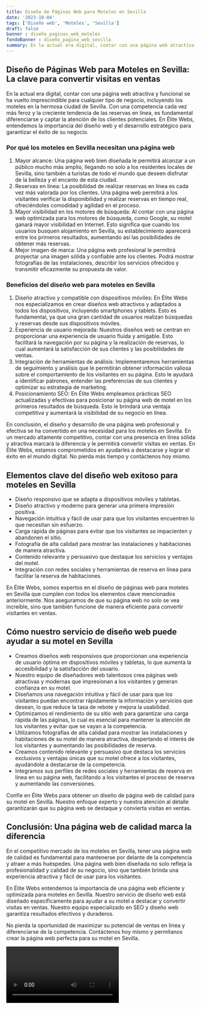```yaml
---
title: Diseño de Páginas Web para Moteles en Sevilla
date: '2023-10-04'
tags: ['Diseño web', 'Moteles', 'Sevilla']
draft: false
banner : diseño_paginas_web_moteles
fondoBanner : diseño_pagina_web_sevilla
summary: En la actual era digital, contar con una página web atractiva y funcional se ha vuelto imprescindible para cualquier tipo de negocio, incluyendo los moteles en la hermosa ciudad de Sevilla. Con una competencia cada vez más feroz y la creciente tendencia de las reservas en línea, es fundamental diferenciarse y captar la atención de los clientes potenciales. En Élite Webs, entendemos la importancia del diseño web y el desarrollo estratégico para garantizar el éxito de su negocio.
---
```


## Diseño de Páginas Web para Moteles en Sevilla: La clave para convertir visitas en ventas

En la actual era digital, contar con una página web atractiva y funcional se ha vuelto imprescindible para cualquier tipo de negocio, incluyendo los moteles en la hermosa ciudad de Sevilla. Con una competencia cada vez más feroz y la creciente tendencia de las reservas en línea, es fundamental diferenciarse y captar la atención de los clientes potenciales. En Élite Webs, entendemos la importancia del diseño web y el desarrollo estratégico para garantizar el éxito de su negocio.

### Por qué los moteles en Sevilla necesitan una página web

1. Mayor alcance: Una página web bien diseñada le permitirá alcanzar a un público mucho más amplio, llegando no solo a los residentes locales de Sevilla, sino también a turistas de todo el mundo que deseen disfrutar de la belleza y el encanto de esta ciudad.
2. Reservas en línea: La posibilidad de realizar reservas en línea es cada vez más valorada por los clientes. Una página web permitirá a los visitantes verificar la disponibilidad y realizar reservas en tiempo real, ofreciéndoles comodidad y agilidad en el proceso.
3. Mayor visibilidad en los motores de búsqueda: Al contar con una página web optimizada para los motores de búsqueda, como Google, su motel ganará mayor visibilidad en Internet. Esto significa que cuando los usuarios busquen alojamiento en Sevilla, su establecimiento aparecerá entre los primeros resultados, aumentando así las posibilidades de obtener más reservas.
4. Mejor imagen de marca: Una página web profesional le permitirá proyectar una imagen sólida y confiable ante los clientes. Podrá mostrar fotografías de las instalaciones, describir los servicios ofrecidos y transmitir eficazmente su propuesta de valor.

### Beneficios del diseño web para moteles en Sevilla

1. Diseño atractivo y compatible con dispositivos móviles: En Élite Webs nos especializamos en crear diseños web atractivos y adaptados a todos los dispositivos, incluyendo smartphones y tablets. Esto es fundamental, ya que una gran cantidad de usuarios realizan búsquedas y reservas desde sus dispositivos móviles.
2. Experiencia de usuario mejorada: Nuestros diseños web se centran en proporcionar una experiencia de usuario fluida y amigable. Esto facilitará la navegación por su página y la realización de reservas, lo cual aumentará la satisfacción de sus clientes y las posibilidades de ventas.
3. Integración de herramientas de análisis: Implementaremos herramientas de seguimiento y análisis que le permitirán obtener información valiosa sobre el comportamiento de los visitantes en su página. Esto le ayudará a identificar patrones, entender las preferencias de sus clientes y optimizar su estrategia de marketing.
4. Posicionamiento SEO: En Élite Webs empleamos prácticas SEO actualizadas y efectivas para posicionar su página web de motel en los primeros resultados de búsqueda. Esto le brindará una ventaja competitiva y aumentará la visibilidad de su negocio en línea.

En conclusión, el diseño y desarrollo de una página web profesional y efectiva se ha convertido en una necesidad para los moteles en Sevilla. En un mercado altamente competitivo, contar con una presencia en línea sólida y atractiva marcará la diferencia y le permitirá convertir visitas en ventas. En Élite Webs, estamos comprometidos en ayudarles a destacarse y lograr el éxito en el mundo digital. No pierda más tiempo y contáctenos hoy mismo.

<GifSeo />

<Cta />

## Elementos clave del diseño web exitoso para moteles en Sevilla

- Diseño responsivo que se adapta a dispositivos móviles y tabletas.
- Diseño atractivo y moderno para generar una primera impresión positiva.
- Navegación intuitiva y fácil de usar para que los visitantes encuentren lo que necesitan sin esfuerzo.
- Carga rápida de páginas para evitar que los visitantes se impacienten y abandonen el sitio.
- Fotografía de alta calidad para mostrar las instalaciones y habitaciones de manera atractiva.
- Contenido relevante y persuasivo que destaque los servicios y ventajas del motel.
- Integración con redes sociales y herramientas de reserva en línea para facilitar la reserva de habitaciones.

En Élite Webs, somos expertos en el diseño de páginas web para moteles en Sevilla que cumplen con todos los elementos clave mencionados anteriormente. Nos aseguramos de que su página web no solo se vea increíble, sino que también funcione de manera eficiente para convertir visitantes en ventas.

## Cómo nuestro servicio de diseño web puede ayudar a su motel en Sevilla

- Creamos diseños web responsivos que proporcionan una experiencia de usuario óptima en dispositivos móviles y tabletas, lo que aumenta la accesibilidad y la satisfacción del usuario.
- Nuestro equipo de diseñadores web talentosos crea páginas web atractivas y modernas que impresionan a los visitantes y generan confianza en su motel.
- Diseñamos una navegación intuitiva y fácil de usar para que los visitantes puedan encontrar rápidamente la información y servicios que desean, lo que reduce la tasa de rebote y mejora la usabilidad.
- Optimizamos el rendimiento de su sitio web para garantizar una carga rápida de las páginas, lo cual es esencial para mantener la atención de los visitantes y evitar que se vayan a la competencia.
- Utilizamos fotografías de alta calidad para mostrar las instalaciones y habitaciones de su motel de manera atractiva, despertando el interés de los visitantes y aumentando las posibilidades de reserva.
- Creamos contenido relevante y persuasivo que destaca los servicios exclusivos y ventajas únicas que su motel ofrece a los visitantes, ayudándole a destacarse de la competencia.
- Integramos sus perfiles de redes sociales y herramientas de reserva en línea en su página web, facilitando a los visitantes el proceso de reserva y aumentando las conversiones.

Confíe en Élite Webs para obtener un diseño de página web de calidad para su motel en Sevilla. Nuestro enfoque experto y nuestra atención al detalle garantizarán que su página web se destaque y convierta visitas en ventas.

## Conclusión: Una página web de calidad marca la diferencia

En el competitivo mercado de los moteles en Sevilla, tener una página web de calidad es fundamental para mantenerse por delante de la competencia y atraer a más huéspedes. Una página web bien diseñada no solo refleja la profesionalidad y calidad de su negocio, sino que también brinda una experiencia atractiva y fácil de usar para los visitantes.

En Élite Webs entendemos la importancia de una página web eficiente y optimizada para moteles en Sevilla. Nuestro servicio de diseño web está diseñado específicamente para ayudar a su motel a destacar y convertir visitas en ventas. Nuestro equipo especializado en SEO y diseño web garantiza resultados efectivos y duraderos.

No pierda la oportunidad de maximizar su potencial de ventas en línea y diferenciarse de la competencia. Contáctenos hoy mismo y permítanos crear la página web perfecta para su motel en Sevilla.

<Video />

<CtaBot job='Moteles' city='Sevilla'/>

<Gmaps query='Sevilla+españa+maps' />